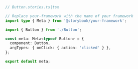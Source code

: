 ```ts
// Button.stories.ts|tsx

// Replace your-framework with the name of your framework
import type { Meta } from '@storybook/your-framework';

import { Button } from './Button';

const meta: Meta<typeof Button> = {
  component: Button,
  argTypes: { onClick: { action: 'clicked' } },
};

export default meta;
```

